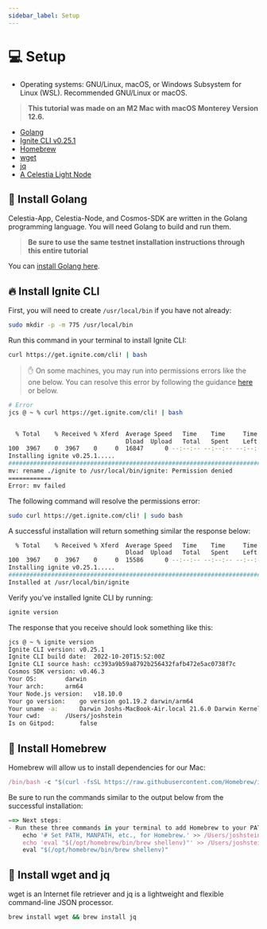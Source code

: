 ```yaml
---
sidebar_label: Setup
---
```



# 💻 Setup

- Operating systems: GNU/Linux, macOS, or Windows Subsystem for Linux (WSL).
Recommended GNU/Linux or macOS.

> **This tutorial was made on an M2 Mac with macOS Monterey Version 12.6.**

- [Golang](https://go.dev/)
- [Ignite CLI v0.25.1](https://github.com/ignite/cli/)
- [Homebrew](https://brew.sh/)
- [wget](https://www.gnu.org/software/wget/)
- [jq](https://stedolan.github.io/jq/)
- [A Celestia Light Node](/nodes/light-node/)

## 🏃 Install Golang

Celestia-App, Celestia-Node, and Cosmos-SDK are written in the Golang
programming language. You will need Golang to build and run them.
> **Be sure to use the same testnet installation instructions through this
entire tutorial**

You can [install Golang here](../nodes/environment.mdx#install-golang).

## 🔥 Install Ignite CLI

First, you will need to create `/usr/local/bin` if you have not already:

```bash
sudo mkdir -p -m 775 /usr/local/bin
```

Run this command in your terminal to install Ignite CLI:

```bash
curl https://get.ignite.com/cli! | bash
```

> ✋ On some machines, you may run into permissions errors like the one below.
You can resolve this error by following the guidance
[here](https://docs.ignite.com/guide/install#write-permission) or below.

```bash
# Error
jcs @ ~ % curl https://get.ignite.com/cli! | bash


  % Total    % Received % Xferd  Average Speed   Time    Time     Time  Current
                                 Dload  Upload   Total   Spent    Left  Speed
100  3967    0  3967    0     0  16847      0 --:--:-- --:--:-- --:--:-- 17475
Installing ignite v0.25.1.....
######################################################################## 100.0%
mv: rename ./ignite to /usr/local/bin/ignite: Permission denied
============
Error: mv failed
```

The following command will resolve the permissions error:

```bash
sudo curl https://get.ignite.com/cli! | sudo bash
```

A successful installation will return something similar the response below:

```bash
  % Total    % Received % Xferd  Average Speed   Time    Time     Time  Current
                                 Dload  Upload   Total   Spent    Left  Speed
100  3967    0  3967    0     0  15586      0 --:--:-- --:--:-- --:--:-- 15931
Installing ignite v0.25.1.....
######################################################################## 100.0%
Installed at /usr/local/bin/ignite
```

Verify you’ve installed Ignite CLI by running:

```bash
ignite version
```

The response that you receive should look something like this:

```bash
jcs @ ~ % ignite version
Ignite CLI version:	v0.25.1
Ignite CLI build date:	2022-10-20T15:52:00Z
Ignite CLI source hash:	cc393a9b59a8792b256432fafb472e5ac0738f7c
Cosmos SDK version:	v0.46.3
Your OS:		darwin
Your arch:		arm64
Your Node.js version:	v18.10.0
Your go version:	go version go1.19.2 darwin/arm64
Your uname -a:		Darwin Joshs-MacBook-Air.local 21.6.0 Darwin Kernel Version 21.6.0: Mon Aug 22 20:20:07 PDT 2022; root:xnu-8020.140.49~2/RELEASE_ARM64_T8110 arm64
Your cwd:		/Users/joshstein
Is on Gitpod:		false
```

## 🍺 Install Homebrew

Homebrew will allow us to install dependencies for our Mac:

```jsx
/bin/bash -c "$(curl -fsSL https://raw.githubusercontent.com/Homebrew/install/HEAD/install.sh)"
```

Be sure to run the commands similar to the output below from the successful installation:

```jsx
==> Next steps:
- Run these three commands in your terminal to add Homebrew to your PATH:
    echo '# Set PATH, MANPATH, etc., for Homebrew.' >> /Users/joshstein/.zprofile
    echo 'eval "$(/opt/homebrew/bin/brew shellenv)"' >> /Users/joshstein/.zprofile
    eval "$(/opt/homebrew/bin/brew shellenv)"
```

## 🏃 Install wget and jq

wget is an Internet file retriever and jq is a lightweight and flexible
command-line JSON processor.

```bash
brew install wget && brew install jq
```

